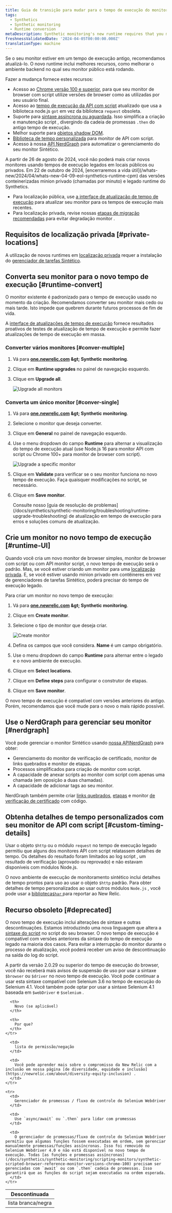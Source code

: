 ```yaml
---
title: Guia de transição para mudar para o tempo de execução do monitor Sintético mais recente
tags:
  - Synthetics
  - Synthetic monitoring
  - Runtime conversion
metaDescription: Synthetic monitoring's new runtime requires that you make some changes to your already existing monitors.
freshnessValidatedDate: '2024-04-05T00:00:00.000Z'
translationType: machine
---
```


Se o seu monitor estiver em um tempo de execução antigo, recomendamos atualizá-lo. O novo runtime inclui melhores recursos, como melhorar o ambiente backend no qual seu monitor público está rodando.

Fazer a mudança fornece estes recursos:

* Acesso ao [Chrome versão 100 e superior](/docs/synthetics/synthetic-monitoring/scripting-monitors/synthetic-scripted-browser-reference-monitor-versions-chrome-100), para que seu monitor de browser com script utilize versões de browser como as utilizadas por seu usuário final.
* Acesso ao [tempo de execução da API com script](/docs/synthetics/synthetic-monitoring/using-monitors/manage-monitor-runtimes/#apidependencies) atualizado que usa a biblioteca node.js `got` em vez da biblioteca `request` obsoleta.
* Suporte para [sintaxe assíncrona ou aguardada](/docs/synthetics/synthetic-monitoring/using-monitors/manage-monitor-runtimes/#browserdependencies). Isso simplifica a criação e manutenção script , divergindo da cadeia de promessas `.then` do antigo tempo de execução.
* Melhor suporte para [objetos shadow DOM](/docs/synthetics/synthetic-monitoring/scripting-monitors/synthetic-scripted-browser-reference-monitor-versions-chrome-100/#shadow).
* [Biblioteca de tempo personalizada](/docs/synthetics/synthetic-monitoring/scripting-monitors/custom-timing-details) para monitor de API com script.
* Acesso à nossa [API NerdGraph](/docs/apis/nerdgraph/examples/nerdgraph-synthetics-tutorial) para automatizar o gerenciamento do seu monitor Sintético.

<Callout variant="important">
  A partir de 26 de agosto de 2024, você não poderá mais criar novos monitores usando tempos de execução legados em locais públicos ou privados. Em 22 de outubro de 2024, [encerraremos a vida útil](/whats-new/2024/04/whats-new-04-09-eol-synthetics-runtime-cpm) das versões conteinerizadas minion privado (chamadas por minuto) e legado runtime do Synthetics.

  * Para localização pública, use [a interface de atualização de tempo de execução](/docs/synthetics/synthetic-monitoring/using-monitors/runtime-upgrade-ui/) para atualizar seu monitor para os tempos de execução mais recentes.
  * Para localização privada, revise nossas [etapas de migração recomendadas](/docs/synthetics/synthetic-monitoring/private-locations/job-manager-transition-guide/#monitorMigration) para evitar degradação monitor .
</Callout>

## Requisitos de localização privada [#private-locations]

A utilização de novos runtimes em [localização privada](/docs/synthetics/synthetic-monitoring/private-locations/private-locations-overview-monitor-internal-sites-add-new-locations) requer a instalação do [gerenciador de tarefas Sintético](/docs/synthetics/synthetic-monitoring/private-locations/install-job-manager).

## Converta seu monitor para o novo tempo de execução [#runtime-convert]

O monitor existente é padronizado para o tempo de execução usado no momento da criação. Recomendamos converter seu monitor mais cedo ou mais tarde. Isto impede que quebrem durante futuros processos de fim de vida.

A [interface de atualizações de tempo de execução](/docs/synthetics/synthetic-monitoring/using-monitors/runtime-upgrade-ui) fornece resultados proativos de testes de atualização de tempo de execução e permite fazer atualizações de tempo de execução em massa.

### Converter vários monitores [#conver-multiple]

1. Vá para <DNT>**[one.newrelic.com](https://one.newrelic.com/all-capabilities) &amp;gt; Synthetic monitoring**</DNT>.

2. Clique em <DNT>**Runtime upgrades**</DNT> no painel de navegação esquerdo.

3. Clique em <DNT>**Upgrade all**</DNT>.

   <img title="Upgrade all monitors" alt="Upgrade all monitors" src="/images/synthetic_screenshot-full_upgrade-all-monitors.webp" />

### Converta um único monitor [#conver-single]

1. Vá para <DNT>**[one.newrelic.com](https://one.newrelic.com/all-capabilities) &amp;gt; Synthetic monitoring**</DNT>.

2. Selecione o monitor que deseja converter.

3. Clique em <DNT>**General**</DNT> no painel de navegação esquerdo.

4. Use o menu dropdown do campo <DNT>**Runtime**</DNT> para alternar a visualização do tempo de execução atual (use Node.js 16 para monitor API com script ou Chrome 100+ para monitor de browser com script).

   <img title="Upgrade a specific monitor" alt="Upgrade a specific monitor" src="/images/synthetic_screenshot-full_upgrade-one-monitor.webp" />

5. Clique em <DNT>**Validate**</DNT> para verificar se o seu monitor funciona no novo tempo de execução. Faça quaisquer modificações no script, se necessário.

6. Clique em <DNT>**Save monitor**</DNT>.

   <Callout variant="tip">
     Consulte nosso [guia de resolução de problemas](/docs/synthetics/synthetic-monitoring/troubleshooting/runtime-upgrade-troubleshooting) de atualização em tempo de execução para erros e soluções comuns de atualização.
   </Callout>

## Crie um monitor no novo tempo de execução [#runtime-UI]

Quando você cria um novo monitor de browser simples, monitor de browser com script ou com API monitor script, o novo tempo de execução será o padrão. Mas, se você estiver criando um monitor para uma [localização privada](/docs/synthetics/synthetic-monitoring/private-locations/monitor-private-locations). E, se você estiver usando minion privado em contêineres em vez de gerenciadores de tarefas Sintético, poderá precisar do tempo de execução legado.

Para criar um monitor no novo tempo de execução:

1. Vá para <DNT>**[one.newrelic.com](https://one.newrelic.com/all-capabilities) &amp;gt; Synthetic monitoring**</DNT>.

2. Clique em <DNT>**Create monitor**</DNT>.

3. Selecione o tipo de monitor que deseja criar.

   <img title="Create monitor" alt="Create monitor" src="/images/synthetic_screenshot-crop_create-monitor.webp" />

4. Defina os campos que você considera. <DNT>**Name**</DNT> é um campo obrigatório.

5. Use o menu dropdown do campo <DNT>**Runtime**</DNT> para alternar entre o legado e o novo ambiente de execução.

6. Clique em <DNT>**Select locations**</DNT>.

7. Clique em <DNT>**Define steps**</DNT> para configurar o construtor de etapas.

8. Clique em <DNT>**Save monitor**</DNT>.

O novo tempo de execução é compatível com versões anteriores do antigo. Porém, recomendamos que você mude para o novo o mais rápido possível.

## Use o NerdGraph para gerenciar seu monitor [#nerdgraph]

Você pode gerenciar o monitor Sintético usando [nossa APINerdGraph](/docs/apis/nerdgraph/examples/nerdgraph-synthetics-tutorial) para obter:

* Gerenciamento do monitor de verificação de certificado, monitor de links quebrados e monitor de etapas.
* Processos simplificados para criação de monitor com script.
* A capacidade de anexar scripts ao monitor com script com apenas uma chamada (em oposição a duas chamadas).
* A capacidade de adicionar tags ao seu monitor.

NerdGraph também permite criar [links quebrados](/docs/apis/nerdgraph/examples/nerdgraph-synthetics-tutorial/#create-broken-links), [etapas](/docs/apis/nerdgraph/examples/nerdgraph-synthetics-tutorial/#create-step) e monitor [de verificação de certificado](/docs/apis/nerdgraph/examples/nerdgraph-synthetics-tutorial/#create-certificate-check) com código.

## Obtenha detalhes de tempo personalizados com seu monitor de API com script [#custom-timing-details]

Usar o objeto `$http` ou o módulo `request` no tempo de execução legado permitiu que alguns dos monitores API com script relatassem detalhes de tempo. Os detalhes do resultado foram limitados ao log script , um resultado de verificação (aprovado ou reprovado) e não estavam disponíveis com módulos Node.js.

O novo ambiente de execução de monitoramento sintético inclui detalhes de tempo prontos para uso ao usar o objeto `$http` padrão. Para obter detalhes de tempo personalizados ao usar outros módulos `Node.js` , você pode usar a [biblioteca`$har` ](/docs/synthetics/synthetic-monitoring/scripting-monitors/custom-timing-details)para reportar ao New Relic.

## Recurso obsoleto [#deprecated]

O novo tempo de execução inclui alterações de sintaxe e outras descontinuações. Estamos introduzindo uma nova linguagem que altera a [sintaxe do script](/docs/synthetics/synthetic-monitoring/scripting-monitors/synthetic-scripted-browser-reference-monitor-versions-chrome-100) no script do seu browser. O novo tempo de execução é compatível com versões anteriores da sintaxe do tempo de execução legado na maioria dos casos. Para evitar a interrupção do monitor durante o processo de atualização, você poderá receber um aviso de descontinuação na saída do log do script.

A partir da versão 2.0.29 ou superior do tempo de execução do browser, você não receberá mais avisos de suspensão de uso por usar a sintaxe `$browser` ou `$driver` no novo tempo de execução. Você pode continuar a usar esta sintaxe compatível com Selenium 3.6 no tempo de execução do Selenium 4.1. Você também pode optar por usar a sintaxe Selenium 4.1 baseada em `$webDriver` e `$selenium` .

<table>
  <thead>
    <tr>
      <th style={{ width: "100px" }}>
        Descontinuada
      </th>

      <th>
        Novo (se aplicável)
      </th>

      <th>
        Por que?
      </th>
    </tr>
  </thead>

  <tbody>
    <tr>
      <td>
        lista branca/negra
      </td>

      <td>
        lista de permissão/negação
      </td>

      <td>
        Você pode aprender mais sobre o compromisso da New Relic com a inclusão em nossa página [de diversidade, equidade e inclusão](https://newrelic.com/about/diversity-equity-inclusion) .
      </td>
    </tr>

    <tr>
      <td>
        Gerenciador de promessas / fluxo de controle do Selenium Webdriver
      </td>

      <td>
        Use `async/await` ou `.then` para lidar com promessas
      </td>

      <td>
        O gerenciador de promessas/fluxo de controle do Selenium Webdriver permitiu que algumas funções fossem executadas em ordem, sem gerenciar manualmente promessas/funções assíncronas. Isso foi removido no Selenium Webdriver 4.0 e não está disponível no novo tempo de execução. Todas [as funções e promessas assíncronas](/docs/synthetics/synthetic-monitoring/scripting-monitors/synthetic-scripted-browser-reference-monitor-versions-chrome-100) precisam ser gerenciadas com `await` ou com `.then` cadeia de promessas. Isso garantirá que as funções do script sejam executadas na ordem esperada.
      </td>
    </tr>
  </tbody>
</table>